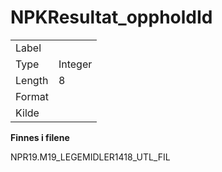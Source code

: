 
# NPKResultat_oppholdId {-}

| | |
|----|----|
| Label    |  |
| Type     | Integer |
| Length   | 8    |
| Format   |  |
| Kilde    |   |

**Finnes i filene**

NPR19.M19_LEGEMIDLER1418_UTL_FIL

